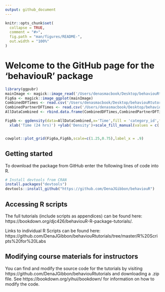 ```yaml
---
output: github_document
---
```


<!-- README.md is generated from README.Rmd. Please edit that file -->

```r
knitr::opts_chunk$set(
  collapse = TRUE,
  comment = "#>",
  fig.path = "man/figures/README-",
  out.width = "100%"
)
```

# Welcome to the GitHub page for the 'behaviouR' package
```r
library(ggpubr)
mainImage <- magick::image_read('/Users/denasmacbook/Desktop/behaviouRtutorials/images/Figure6.pdf')
Fig6a <- magick::image_ggplot(mainImage)
CombinedDFTimes <- read.csv('/Users/denasmacbook/Desktop/behaviouRtutorials/CombinedAnimalDF_TimeAdded.csv')
CombinedPartnerDFTimes <- read.csv('/Users/denasmacbook/Desktop/behaviouRtutorials/CombinedAnimalDF_TimeAddedPartner.csv')
AllDataCombined <- rbind.data.frame(CombinedDFTimes,CombinedPartnerDFTimes)

Fig6b <- ggdensity(data=AllDataCombined,x='Time',fill = 'category_id',facet.by = 'category_id')+
  xlab('Time (24 hrs)') +ylab('Density')+scale_fill_manual(values = c('red','gray','black','blue'))+ theme(legend.title = element_blank())


cowplot::plot_grid(Fig6a,Fig6b,scale=c(1.25,0.75),label_x = .9)

```


## Getting started
To download the package from GitHub enter the following lines of code into R.
```r
# Install devtools from CRAN
install.packages("devtools")
devtools::install_github("https://github.com/DenaJGibbon/behaviouR")
```

## Accessing R scripts
The full tutorials (include scripts as appendices) can be found here: https://bookdown.org/djc426/behaviouR-R-package-tutorials/.

Links to individual R Scripts can be found here: https://github.com/DenaJGibbon/behaviouRtutorials/tree/master/R%20Scripts%20for%20Labs

## Modifying course materials for instructors
You can find and modify the source code for the tutorials by visiting https://github.com/DenaJGibbon/behaviouRtutorials and downloading a .zip file. See https://bookdown.org/yihui/bookdown/ for information on how to modify the code.
